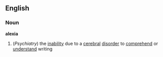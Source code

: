 ==English==
===Noun===
'''alexia'''
# (''Psychiatry'') the [[inability]] due to a [[cerebral]] [[disorder]] to [[comprehend]] or [[understand]] writing